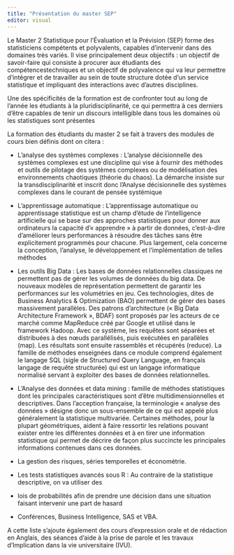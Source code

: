 ---
title: "Présentation du master SEP"
editor: visual
---

Le Master 2 Statistique pour l'Évaluation et la Prévision (SEP) forme des statisticiens compétents et polyvalents, capables d'intervenir dans des domaines très variés. Il vise principalement deux objectifs : un objectif de savoir-faire qui consiste à procurer aux étudiants des compétencestechniques et un objectif de polyvalence qui va leur permettre d'intégrer et de travailler au sein de toute structure dotée d'un service statistique et impliquant des interactions avec d'autres disciplines.

Une des spécificités de la formation est de confronter tout au long de l'année les étudiants à la pluridisciplinarité, ce qui permettra à ces derniers d'être capables de tenir un discours intelligible dans tous les domaines où les statistiques sont présentes

La formation des étudiants du master 2 se fait à travers des modules de cours bien définis dont on citera :

-   L'analyse des systèmes complexes : L'analyse décisionnelle des systèmes complexes est une discipline qui vise à fournir des méthodes et outils de pilotage des systèmes complexes ou de modélisation des environnements chaotiques (théorie du chaos). La démarche insiste sur la transdisciplinarité et inscrit donc l'Analyse décisionnelle des systèmes complexes dans le courant de pensée systémique

-   L'apprentissage automatique : L'apprentissage automatique ou apprentissage statistique est un champ d'étude de l'intelligence artificielle qui se base sur des approches statistiques pour donner aux ordinateurs la capacité d'« apprendre » à partir de données, c'est-à-dire d'améliorer leurs performances à résoudre des tâches sans être explicitement programmés pour chacune. Plus largement, cela concerne la conception, l'analyse, le développement et l'implémentation de telles méthodes

-   Les outils Big Data : Les bases de données relationnelles classiques ne permettent pas de gérer les volumes de données du big data. De nouveaux modèles de représentation permettent de garantir les performances sur les volumétries en jeu. Ces technologies, dites de Business Analytics & Optimization (BAO) permettent de gérer des bases massivement parallèles. Des patrons d'architecture (« Big Data Architecture Framework », BDAF) sont proposés par les acteurs de ce marché comme MapReduce créé par Google et utilisé dans le framework Hadoop. Avec ce système, les requêtes sont séparées et distribuées à des nœuds parallélisés, puis exécutées en parallèles (map). Les résultats sont ensuite rassemblés et récupérés (reduce). La famille de méthodes enseignées dans ce module comprend également le langage SQL (sigle de Structured Query Language, en français langage de requête structurée) qui est un langage informatique normalisé servant à exploiter des bases de données relationnelles.

-   L'Analyse des données et data mining : famille de méthodes statistiques dont les principales caractéristiques sont d'être multidimensionnelles et descriptives. Dans l'acception française, la terminologie « analyse des données » désigne donc un sous-ensemble de ce qui est appelé plus généralement la statistique multivariée. Certaines méthodes, pour la plupart géométriques, aident à faire ressortir les relations pouvant exister entre les différentes données et à en tirer une information statistique qui permet de décrire de façon plus succincte les principales informations contenues dans ces données.

-   La gestion des risques, séries temporelles et économétrie.

-   Les tests statistiques avancés sous R : Au contraire de la statistique descriptive, on va utiliser des

-   lois de probabilités afin de prendre une décision dans une situation faisant intervenir une part de hasard

-   Conférences, Business Intelligence, SAS et VBA.

A cette liste s'ajoute également des cours d'expression orale et de rédaction en Anglais, des séances d'aide à la prise de parole et les travaux d'Implication dans la vie universitaire (IVU).
